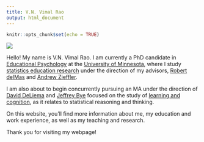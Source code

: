 ```yaml
---
title: V.N. Vimal Rao
output: html_document
---
```


```r
knitr::opts_chunk$set(echo = TRUE)
```

<img src="img/profilepic.jpg" />

Hello! My name is V.N. Vimal Rao. I am currently a PhD candidate in [Educational Psychology](https://www.cehd.umn.edu/edpsych/) at the [University of Minnesota](https://twin-cities.umn.edu/), where I study [statistics education research](https://www.cehd.umn.edu/topics/statistics-education/) under the direction of my advisors, [Robert delMas](https://www.cehd.umn.edu/edpsych/people/delma001/) and [Andrew Zieffler](https://www.cehd.umn.edu/edpsych/people/zief0002/). 

I am also about to begin concurrently pursuing an MA under the direction of [David DeLiema](https://www.cehd.umn.edu/edpsych/people/ddeliema/) and [Jeffrey Bye](https://www.cehd.umn.edu/edpsych/people/jbye/) focused on the study of [learning and cognition](https://www.cehd.umn.edu/edpsych/programs/foundations/learning/), as it relates to statistical reasoning and thinking. 

On this website, you'll find more information about me, my education and work experience, as well as my teaching and research. 

Thank you for visiting my webpage! 

